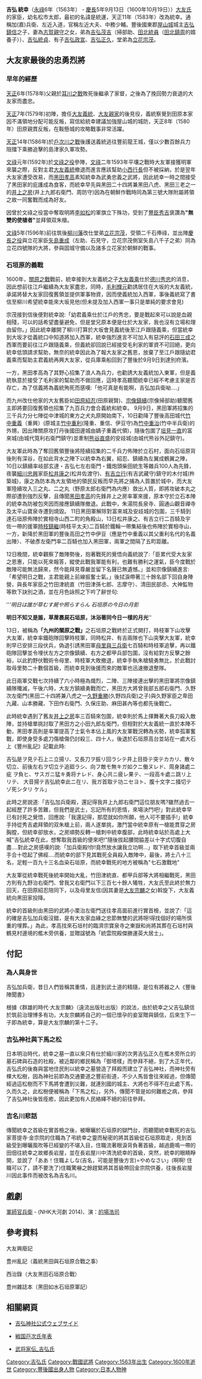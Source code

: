 {{Japanese|japanese=吉弘 統幸|kana=よしひろ むねゆき|romaji=Yoshihiro Muneyuki}}

'''吉弘 統幸'''（[[永祿|永祿]]6年（1563年） - [[慶長|慶長]]5年9月13日（1600年10月19日））[[大友氏|大友氏]]的家臣，幼名松市太郎，最初的名諱是統運，天正11年（1583年）改為統幸。通稱加(嘉)兵衛、左近入道，官稱左近大夫、中務少輔。豐後國東郡[[屋山城|屋山城]]城主[[吉弘鎮信|吉弘鎮信]]之子，妻為[[志賀親守|志賀親守]]之女，弟為[[吉弘茂吉|吉弘茂吉]]（掃部助、[[田北統員|田北統員]]（[[田北鎮周|田北鎮周]]的婿養子））、[[吉弘統貞|吉弘統貞]]、有子[[吉弘政宣|吉弘政宣]]、[[吉弘正久|吉弘正久]]，堂弟為[[立花宗茂|立花宗茂]]。

==大友家最後的忠勇烈將==

===早年的經歷===
[[天正_(日本)|天正]]6年(1578年)父親於[[耳川之戰|耳川之戰]]敗死後繼承了家督，之後為了挽回勢力衰退的大友家而盡忠。

[[天正_(日本)|天正]]7年(1579年)初陣，擔任[[大友義統|大友義統]]、[[大友親家|大友親家]]的後見役，義統察覺到田原本家因不滿領地分配可能反叛，寫信給統幸建議加強屋山城的城防，天正8年（1580年）田原親貫反叛，在鞍懸城的攻略戰事非常活躍。

[[天正_(日本)|天正]]14年(1586年)於[[戶次川之戰|戶次川之戰]]後護送義統逃往豐前龍王城，僅以少數百餘兵力阻擋下乘勝追擊的島津家久軍攻勢。

[[文祿|文祿]]元年(1592年)於[[文祿之役|文祿之役]]參陣，[[文祿|文祿]]二年1593年平壤之戰時大友軍接獲明軍來襲之際，反對主君[[大友義統|大友義統]]撤退而進言應該幫助[[小西行長|小西行長]]但不被採納，於是翌年大友家遭受改易，而[[黑田孝高|黑田孝高]]素知統幸為武勇忠義之武將，因此統幸一時之間接受了黑田家的庇護成為食客，而統幸早先與黑田二十四將兼黑田八虎、黑田三老之一的[[井上之房|井上之房]](井上九郎右衛門、周防守)因為在朝鮮作戰時同為第三號大隊附屬將領之故一同奮戰而成為好友。

因曾於文祿之役當中奪取明將[[李如松|李如松]]的軍旗立下殊功，受到了[[豐臣秀吉|豐臣秀吉]]褒讚為'''"無雙的使槍者"'''並拜領双朱槍。

[[文祿|文祿]]5年(1596年)前往筑後[[柳川藩|柳川藩]]改仕堂弟[[立花宗茂|立花宗茂]]，受領二千石俸祿，並出陣[[慶長之役|慶長之役]]與立花家臣[[矢島重成|矢島重成]]（左助、石見守，立花宗茂側室矢島八千子之弟）同為立花四號隊的大將，參與固城守備以及諸多立花家於朝鮮的戰事｡

===石垣原的義戰===
1600年，[[關原之戰|關原之戰]]戰前，統幸接到大友義統之子[[大友義乘|大友義乘]]仕於[[德川秀忠|德川秀忠]]的消息，因此想前往江戶繼續為大友家盡忠，同時，[[毛利輝元|毛利輝元]]勸誘居住在大坂的大友義統，承諾將替大友家回復舊領並提供軍事物資，因而使義統加入西軍，事後義統寫了書信至柳川希望統幸能來大坂見他(但未提及加入西軍一事只是單純的要求會見)

宗茂接到信後便對統幸說:「幼君義乘仕於江戶的秀忠，要是戰起來可以說是血親相殘，可以的話希望盡量避免，但是堂兄原本便是仕於大友家，我也沒有立場和理由留你。」因此統幸離開了柳川打算於大坂會見義統後至江戶跟隨義乘，但當統幸到大坂才從義統口中知道將加入西軍，統幸強烈進言不可加入有惡評的[[石田三成|石田三成]]之西軍而要前往江戶跟隨義乘，但義統卻回說已經接受毛利家的軍資不可回絕，更向統幸低頭請求幫助，無奈的統幸因此為了報大友家之舊恩，放棄了至江戶跟隨幼君義乘而幫助主君義統再興大友家，從兵庫乘船回到了豐後於9月9日到達別府濱。

一方，黑田孝高為了其野心招集了浪人為兵力，也勸誘大友義統加入東軍，但是義統執意於接受了毛利家的幫助而不做回應，這時孝高聽聞統幸已經不考慮主家是否存亡，為了信義將為義統殉死而感嘆:「他可真是有能啊，吉弘加兵衛呦....」

而九州改仕他家的大友舊臣如[[田原紹忍|田原紹忍]](田原親賢)、[[宗像鎮續|宗像鎮續]](宗像掃部助)聽聞舊主即將要回復舊領也招集了九百兵力會合義統和統幸。
9月9日，黑田軍將招集的三千兵力分七陣從中津城的東方之犬丸原開始南下，10日勸降了豐後高田城代[[竹中重義|竹中重義]]（重興）(原城主[[竹中重利|竹中重利]](隆重、重信、伊豆守)為[[竹中重治|竹中重治]](竹中半兵衛)的外甥，因出陣關原攻打丹後國田邊城由嫡子重義代領)，隨後包圍了[[垣見一直|垣見一直]]的富來城(由城代筧利右衛門鎮守)並牽制[[熊谷直盛|熊谷直盛]]的安歧城(由城代熊谷外記鎮守)。

大友軍此時為了奪回舊領豐後將陸續招集的二千兵力佈陣於立石村，面向石垣原背後則有深谷，在如此背水之陣下以統幸為右翼，紹忍、鎮續為左翼成鶴翼之陣，10日以鎮續率岐部玄達・吉弘七左右衛門・鐵炮頭柴田統生等雜兵100人為先鋒，夜襲[[細川忠興|細川忠興]]家臣[[松井康之|松井康之]](松井佐渡守)、[[有吉立行|有吉立行]](有吉武藏守)鎮守的木付城(杵築城)，康之為防本為大友領地的領民反叛而早先將之捕為人質置於城中，而大友軍陸續攻入三之丸、二之丸（野原太郎右衛門為内應）救出人質，即將攻破本丸之際卻遭到強烈反擊，且傳聞[[黑田孝高|黑田孝高]]的先鋒井上之房率軍來援，原本守於立石本陣的統幸為防被包夾因而接應鎮續隊撤退。此戰中，朱湯院長泉寺、圓通山觀音禪寺及太平山寶泉寺遭到燒毀。
11日黑田軍解除對富來城及安歧城的包圍，三千騎到達石垣原佈陣於實相寺山西二町的角殿山，13日松井康之、有吉立行二百騎及宇佐一帶的援軍[[時枝鎮繼|時枝鎮繼]](時枝平太夫)二百騎於鐵輪一帶集結後也佈陣於實相寺山，一方，新降於黑田軍的豐後高田之竹中伊豆（應是竹中重義以其父重利名代的名義出陣）、不破彥左衛門率二百騎也加入黑田軍，兩軍之間隔了五町距離。

12日晚間，統幸觀察了敵陣勢後，抱著戰死的覺悟向義統說了:「臣累代受大友家之恩惠，只能以死來報答，縱使此戰我軍能有利，也難有勝利之運氣，臣今度戰於敵陣可能無法歸來，然今能拜見尊嚴並留下名聲已無遺憾。」並和宗像鎮續進言:「希望明日之戰，主君能親上前線振奮士氣。」後拭淚帶著三十餘名部下回自身陣營，與長年家臣之竹田津統直（竹田津孫七郎、志摩守）、清田民部丞、大神監物等飲下訣別之酒，並在月色詠照之下吟了辭世句:


'''''明日は誰が草むす屍や照らすらん 石垣原の今日の月影''

'''明日不知又是誰，草蓆裹屍石垣原，沐浴著同今日一樣的月光'''''


13日，被稱為'''「九州的關原之戰」'''之石垣原之戰終於正式開打，時枝軍下山攻擊大友軍，統幸率鐵砲隊回擊時枝軍，同時松井、有吉兩隊也下山突擊大友軍，統幸則早已安排三段伏兵，偽退引誘黑田軍[[母里與三兵衛|母里與三兵衛]]七百騎和時枝軍追擊，再以鐵砲隊回擊並令埋伏左方之宗像鎮續、右方之都甲兵部包圍，沒有給對方反擊之餘裕，以此釣野伏戰術令母里、時枝軍大敗撤退，統幸手執朱槍驍勇無比，於此戰討取母里勢二十數個首級，而統幸見到後援而來的敵軍也迅速撤退整隊。

此日兩軍交戰七次持續了六小時極為熾烈，二陣、三陣接連出擊的黑田軍將宗像鎮續隊殲滅，午後六時，大友方鎮續勇戰而亡，黑田方大將曾我部五郎右衛門、久野次左衛門(黑田二十四將兼八虎之一[[久野重勝|久野重勝]](久野四兵衛)之子)與久野家臣之卑田九藏、山本勝藏、下田作右衛門、久保庄助、麻田甚內等也都先後戰亡。

此時統幸遇到了舊友[[井上之房|井上之房]]率三百騎來包圍，統幸則於馬上揮舞著大長刀殺入敵陣，並持槍單挑討取了黑田方之小田九郎左衛門，但相對於大友義統一直於本陣不動，黑田孝高則是率軍提高了士氣令本佔上風的大友軍戰況轉為劣勢，統幸孤軍奮戰，即使身受多處刀傷槍傷仍討殺三、四十人，後退於石垣原高台並站在一處大石上《豐州亂記》記載此時:


吉弘是ヲ見テ石上ニ立揚リ、又長刀ヲ振リ回ラシテ井上目掛テ突テカカリ、散々
切立、前後左右ヲ切立テ追廻ラシ、向フ敵モ無キガ如クニ働ヌレド、周身諸處ニ疵
ヲ負ヒ、サスガニ猛キ勇将ナレド、身心共ニ疲レ果テ、一段高キ處ニ跳リ上リテ、
大音揚テ吉弘統幸此ニ在リ、我ガ首取テ功ニセヨト、腹十文字ニ掻切テゾ死シタリ
ケル」


此時之房說道:「吉弘加兵衛殿，還記得我井上九郎右衛門這位朋友嗎?雖然過去一起經歷了許多苦難，但我們是武士，忘記所有的恩情，來場決鬥吧!」對此統幸早已有討死之覺悟，回應說:「我還記得，那麼就如你所願，他人可不要插手!」統幸手持從秀吉處拜領的双朱槍上前，兩人遂單挑，激鬥當中統幸原有一槍能貫穿之房胸膛，但統幸卻放水，之房順勢反轉一槍刺中統幸腹部，此時統幸站於高處上大喊"吉弘統幸在此，想奪取我首級的便來吧!"隨後拔起腰間脇差以十字式切腹自盡....對此之房感嘆的說:「加兵衛殿!你!竟然放水讓我立功啊...」取下統幸首級並兩手合十唸起了佛經....而統幸的部下見其戰死全員殺入敵陣中，最後，將士八十三名，足輕一百九十三名血染石垣原，而統幸戰死的地方被稱為"七石激戰地"

大友軍從統幸戰死後統率開始大亂，竹田津統直、都甲兵部等大將相繼戰死，黑田方則有九野治右衛門、曾我又右衛門以下三百七十餘人犧牲，大友氏至此終於無力回天，在田原紹忍陪同下，以及母里友信(因其妻是[[大友宗麟|大友宗麟]]之女)斡旋下，大友義統向黑田家投降。

統幸的首級則由黑田的武將小栗治左衛門送往孝高面前進行實首檢，並說了:「這的確是吉弘加兵衛沒錯，是有大友家血緣之忠節無雙的武將呀!得找個好的場所慎重的埋葬。」為此，孝高找來石垣村的臨濟宗寶泉寺之東嶽和尚將其葬在石垣村與鶴見村邊境的檻木旁供養，並贈諡號為「統雲院殿傑勝運英大居士」。

==付記==
===為人與身世===
吉弘加兵衛，昔日人們皆稱其重情，且達到武士道的精隨，是位有將器之人《豐後陣聞書》

根據《群雄的時代·大友宗麟》（遠流出版社出版）的說法，由於統幸之父吉弘鎮信於筑前治理博多有功，大友宗麟將自己的一個已懷孕的妾室贈與鎮信，后來生下一子即為統幸，算是大友宗麟的第十二子。 

===吉弘神社與下馬之松===
日本明治時代，統幸之墓一直以來只有仕於細川家的次男吉弘正久在檻木旁所立的墓石碑與石造的社殿，被近鄰的鄉民稱為「御塔樣」而參拜不絕，到了大正年代，吉弘氏的後裔與當地住民則以統幸之墓營造了拜殿而建立了吉弘神社，而神社旁有棵大松樹，因為神社前即為交通要道之豐前街道，不少人馬皆會往來經過，但傳聞經過這松樹而不下馬將會遭到災難，就連別國的城主、大將也不得不在此處下馬，久而久之，此松樹便被稱為「下馬之松」，另外，傳聞不管是如何難癒之病，參拜了吉弘神社後皆痊癒，因此更加有人民絡繹不絕的前往參拜。

===吉名川悲話===
傳聞統幸之首級在實首檢之後，被曝曬於石垣原的獄門台，而聽聞統幸戰死的吉弘家菩提寺‧金宗院的住職為了弔統幸之靈而秘密的將其首級從石垣原取走，見到首級受到曝曬風吹等已經變的不堪入目，住職流著眼淚背負著首級，越過鹿鳴一帶的田佃往統幸之故鄉長岩屋，並在長岩屋川中清洗統幸的首級，突然，統幸的眼睛睜開，並說了「ああ！住職よしな(吉名，可能是豐後方言)=やめなさい」(啊啊! 住職可以了，請不要洗了)住職驚嚇之餘趕緊將其首級帶回金宗院供養，往後長岩屋川因此事件而被改名為吉名川。

== 戲劇 ==
[[軍師官兵衛|軍師官兵衛]] - (NHK大河劇 2014)、演：[[的場浩司|的場浩司]]

==參考資料==

大友興廢記

豊州亂記（義統黑田與石垣原合戰之事）

西治錄（大友黑田石垣原合戰）

豊州雜誌本（黑田如水石垣原軍記）

== 相關網頁 ==
*[https://web.archive.org/web/20141113052247/http://yoshihiro.main.jp// 吉弘神社公式ウェブサイド]

*[https://web.archive.org/web/20080925023521/http://www1.bbiq.jp/hukobekki/index.html 戦国戸次氏年表]

*[http://www.www2.harimaya.com/sengoku/html/yosihiro.html/ 武将家伝_吉弘氏] {{Wayback|url=http://www.www2.harimaya.com/sengoku/html/yosihiro.html/ |date=20160306071832 }}

{{DEFAULTSORT:Yoshihiro Muneyuki}}

[[Category:吉弘氏|Category:吉弘氏]]
[[Category:戰國武將|Category:戰國武將]]
[[Category:1563年出生|Category:1563年出生]]
[[Category:1600年逝世|Category:1600年逝世]]
[[Category:豐後國出身人物|Category:豐後國出身人物]]
[[Category:日本人物神|Category:日本人物神]]